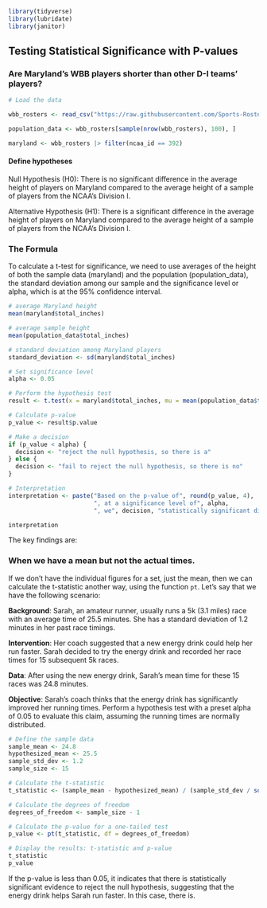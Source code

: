 ```r
library(tidyverse)
library(lubridate)
library(janitor)
```

## Testing Statistical Significance with P-values

### Are Maryland's WBB players shorter than other D-I teams' players?

```r
# Load the data

wbb_rosters <- read_csv("https://raw.githubusercontent.com/Sports-Roster-Data/womens-college-basketball/main/wbb_rosters_2024_25.csv") |> filter(!is.na(total_inches)) |> filter(division == 'I')

population_data <- wbb_rosters[sample(nrow(wbb_rosters), 100), ]

maryland <- wbb_rosters |> filter(ncaa_id == 392)
```

#### Define hypotheses

Null Hypothesis (H0): There is no significant difference in the average height of players on Maryland compared to the average height of a sample of players from the NCAA's Division I.

Alternative Hypothesis (H1): There is a significant difference in the average height of players on Maryland compared to the average height of a sample of players from the NCAA's Division I.


### The Formula

To calculate a t-test for significance, we need to use averages of the height of both the sample data (maryland) and the population (population_data), the standard deviation among our sample and the significance level or alpha, which is at the 95% confidence interval.

```r

# average Maryland height
mean(maryland$total_inches)

# average sample height
mean(population_data$total_inches)

# standard deviation among Maryland players
standard_deviation <- sd(maryland$total_inches)

# Set significance level
alpha <- 0.05

# Perform the hypothesis test
result <- t.test(x = maryland$total_inches, mu = mean(population_data$total_inches), sd = standard_deviation / sqrt(nrow(population_data)), alternative = "two.sided")

# Calculate p-value
p_value <- result$p.value

# Make a decision
if (p_value < alpha) {
  decision <- "reject the null hypothesis, so there is a"
} else {
  decision <- "fail to reject the null hypothesis, so there is no"
}

# Interpretation
interpretation <- paste("Based on the p-value of", round(p_value, 4),
                        ", at a significance level of", alpha,
                        ", we", decision, "statistically significant difference in the average height of Maryland players compared to a sample of all Division I players.")

interpretation

```

The key findings are:




### When we have a mean but not the actual times.

If we don't have the individual figures for a set, just the mean, then we can calculate the t-statistic another way, using the function `pt`. Let's say that we have the following scenario:

**Background**: Sarah, an amateur runner, usually runs a 5k (3.1 miles) race with an average time of 25.5 minutes. She has a standard deviation of 1.2 minutes in her past race timings.

**Intervention**: Her coach suggested that a new energy drink could help her run faster. Sarah decided to try the energy drink and recorded her race times for 15 subsequent 5k races.

**Data**: After using the new energy drink, Sarah’s mean time for these 15 races was 24.8 minutes.

**Objective**: Sarah’s coach thinks that the energy drink has significantly improved her running times. Perform a hypothesis test with a preset alpha of 0.05 to evaluate this claim, assuming the running times are normally distributed.

```r
# Define the sample data
sample_mean <- 24.8
hypothesized_mean <- 25.5
sample_std_dev <- 1.2
sample_size <- 15

# Calculate the t-statistic
t_statistic <- (sample_mean - hypothesized_mean) / (sample_std_dev / sqrt(sample_size))

# Calculate the degrees of freedom
degrees_of_freedom <- sample_size - 1

# Calculate the p-value for a one-tailed test
p_value <- pt(t_statistic, df = degrees_of_freedom)

# Display the results: t-statistic and p-value
t_statistic
p_value


```

If the p-value is less than 0.05, it indicates that there is statistically significant evidence to reject the null hypothesis, suggesting that the energy drink helps Sarah run faster. In this case, there is.
